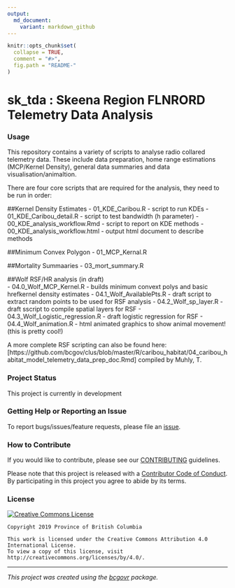 ```yaml
---
output:
  md_document:
    variant: markdown_github
---
```


```r
knitr::opts_chunk$set(
  collapse = TRUE,
  comment = "#>",
  fig.path = "README-"
)
```

<!-- Add a project state badge
See https://github.com/BCDevExchange/Our-Project-Docs/blob/master/discussion/projectstates.md
If you have bcgovr installed and you use RStudio, click the 'Insert BCDevex Badge' Addin. -->

# sk_tda : Skeena Region FLNRORD Telemetry Data Analysis 

### Usage

This repository contains a variety of scripts to analyse radio collared telemetry data. These include data preparation, home range estimations (MCP/Kernel Density), general data summaries and data visualisation/animaltion. 

There are four core scripts that are required for the analysis, they need to be run in order:

##Kernel Density Estimates
  - 01_KDE_Caribou.R  - script to run KDEs
  - 01_KDE_Caribou_detail.R - script to test bandwidth (h parameter) 
  - 00_KDE_analysis_workflow.Rmd  - script to report on KDE methods
  - 00_KDE_analysis_workflow.html - output html document to describe methods

##Minimum Convex Polygon 
  - 01_MCP_Kernal.R

##Mortality Summaaries 
  - 03_mort_summary.R

##Wolf RSF/HR analysis (in draft)  
  - 04.0_Wolf_MCP_Kernel.R - builds minimum convext polys and basic hrefkernel density estimates
  - 04.1_Wolf_AvailablePts.R - draft script to extract random points to be used for RSF analysis 
  - 04.2_Wolf_sp_layer.R - draft sscript to compile spatial layers for RSF 
  - 04.3_Wolf_Logistic_regression.R - draft logistic regression for RSF 
  - 04.4_Wolf_animation.R - html animated graphics to show animal movement! (this is pretty cool!)
  
  
A more complete RSF scripting can also be found here:  [https://github.com/bcgov/clus/blob/master/R/caribou_habitat/04_caribou_habitat_model_telemetry_data_prep_doc.Rmd] compiled by Muhly, T. 

### Project Status

This project is currently in development

### Getting Help or Reporting an Issue

To report bugs/issues/feature requests, please file an [issue](https://github.com/bcgov/sk_tda/issues/).

### How to Contribute

If you would like to contribute, please see our [CONTRIBUTING](CONTRIBUTING.md) guidelines.

Please note that this project is released with a [Contributor Code of Conduct](CODE_OF_CONDUCT.md). By participating in this project you agree to abide by its terms.

### License

[![Creative Commons License](https://i.creativecommons.org/l/by/4.0/88x31.png)](http://creativecommons.org/licenses/by/4.0/)

```
Copyright 2019 Province of British Columbia

This work is licensed under the Creative Commons Attribution 4.0 International License.
To view a copy of this license, visit http://creativecommons.org/licenses/by/4.0/.
```

---
*This project was created using the [bcgovr](https://github.com/bcgov/bcgovr) package.* 

